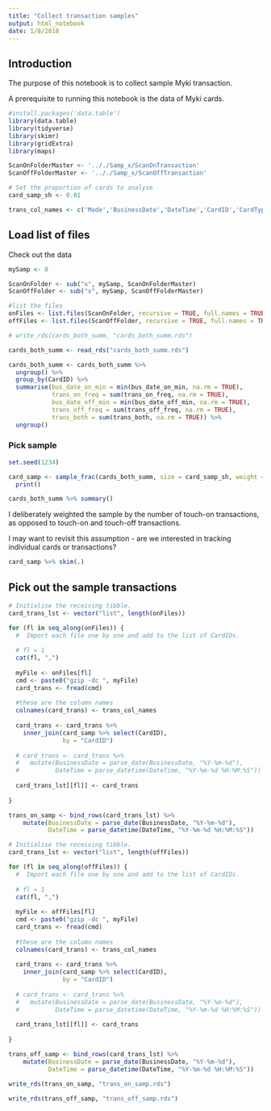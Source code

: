 ```yaml
---
title: "Collect transaction samples"
output: html_notebook
date: 1/8/2018
---
```


## Introduction

The purpose of this notebook is to collect sample Myki transaction.

A prerequisite to running this notebook is the data of Myki cards.

```r

#install.packages('data.table')
library(data.table)
library(tidyverse)
library(skimr)
library(gridExtra)
library(maps)

ScanOnFolderMaster <- '.././Samp_x/ScanOnTransaction'
ScanOffFolderMaster <- '.././Samp_x/ScanOffTransaction'

# Set the proportion of cards to analyse
card_samp_sh <- 0.01

trans_col_names <- c('Mode','BusinessDate','DateTime','CardID','CardType','VehicleID','ParentRoute','RouteID','StopID')

```

## Load list of files
Check out the data
```r

mySamp <- 0

ScanOnFolder <- sub("x", mySamp, ScanOnFolderMaster)
ScanOffFolder <- sub("x", mySamp, ScanOffFolderMaster)

#list the files
onFiles <- list.files(ScanOnFolder, recursive = TRUE, full.names = TRUE)
offFiles <- list.files(ScanOffFolder, recursive = TRUE, full.names = TRUE)

```

```r
# write_rds(cards_both_summ, "cards_both_summ.rds")

cards_both_summ <- read_rds("cards_both_summ.rds")

cards_both_summ <- cards_both_summ %>% 
  ungroup() %>% 
  group_by(CardID) %>% 
  summarise(bus_date_on_min = min(bus_date_on_min, na.rm = TRUE),
            trans_on_freq = sum(trans_on_freq, na.rm = TRUE),
            bus_date_off_min = min(bus_date_off_min, na.rm = TRUE),
            trans_off_freq = sum(trans_off_freq, na.rm = TRUE),
            trans_both = sum(trans_both, na.rm = TRUE)) %>% 
  ungroup()

```

### Pick sample

```r

set.seed(1234)

card_samp <- sample_frac(cards_both_summ, size = card_samp_sh, weight = trans_on_freq) %>% 
  print()

```

```r
cards_both_summ %>% summary()
```

I  deliberately weighted the sample by the number of touch-on transactions, as opposed to touch-on and touch-off transactions.

I may want to revisit this assumption - are we interested in tracking individual cards or transactions?

```r
card_samp %>% skim(.)
```

## Pick out the sample transactions

```r

# Initialise the receiving tibble.
card_trans_lst <- vector("list", length(onFiles))

for (fl in seq_along(onFiles)) {
  #  Import each file one by one and add to the list of CardIDs.
  
  # fl = 1
  cat(fl, ",")
  
  myFile <- onFiles[fl]
  cmd <- paste0("gzip -dc ", myFile)
  card_trans <- fread(cmd)
  
  #these are the column names
  colnames(card_trans) <- trans_col_names
  
  card_trans <- card_trans %>% 
    inner_join(card_samp %>% select(CardID),
               by = "CardID")
  
  # card_trans <- card_trans %>% 
  #   mutate(BusinessDate = parse_date(BusinessDate, "%Y-%m-%d"),
  #          DateTime = parse_datetime(DateTime, "%Y-%m-%d %H:%M:%S"))   # "2015-07-02 13:08:13"
  
  card_trans_lst[[fl]] <- card_trans
  
}

trans_on_samp <- bind_rows(card_trans_lst) %>% 
    mutate(BusinessDate = parse_date(BusinessDate, "%Y-%m-%d"),
           DateTime = parse_datetime(DateTime, "%Y-%m-%d %H:%M:%S"))   # "2015-07-02 13:08:13"


```

```r

# Initialise the receiving tibble.
card_trans_lst <- vector("list", length(offFiles))

for (fl in seq_along(offFiles)) {
  #  Import each file one by one and add to the list of CardIDs.
  
  # fl = 1
  cat(fl, ",")
  
  myFile <- offFiles[fl]
  cmd <- paste0("gzip -dc ", myFile)
  card_trans <- fread(cmd)
  
  #these are the column names
  colnames(card_trans) <- trans_col_names
  
  card_trans <- card_trans %>% 
    inner_join(card_samp %>% select(CardID),
               by = "CardID")
  
  # card_trans <- card_trans %>% 
  #   mutate(BusinessDate = parse_date(BusinessDate, "%Y-%m-%d"),
  #          DateTime = parse_datetime(DateTime, "%Y-%m-%d %H:%M:%S"))   # "2015-07-02 13:08:13"
  
  card_trans_lst[[fl]] <- card_trans
  
}

trans_off_samp <- bind_rows(card_trans_lst) %>% 
    mutate(BusinessDate = parse_date(BusinessDate, "%Y-%m-%d"),
           DateTime = parse_datetime(DateTime, "%Y-%m-%d %H:%M:%S"))   # "2015-07-02 13:08:13"


```

```r
write_rds(trans_on_samp, "trans_on_samp.rds")

write_rds(trans_off_samp, "trans_off_samp.rds")

```


